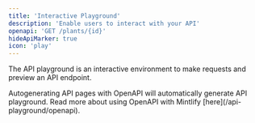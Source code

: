```yaml
---
title: 'Interactive Playground'
description: 'Enable users to interact with your API'
openapi: 'GET /plants/{id}'
hideApiMarker: true
icon: 'play'
---
```


The API playground is an interactive environment to make requests and preview an API endpoint.

<Info>
  Autogenerating API pages with OpenAPI will automatically generate API
  playground. Read more about using OpenAPI with Mintlify
  [here](/api-playground/openapi).
</Info>
